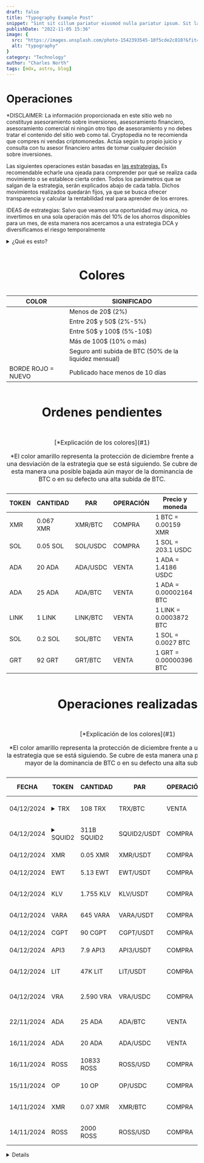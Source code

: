 ```yaml
---
draft: false
title: "Typography Example Post"
snippet: "Sint sit cillum pariatur eiusmod nulla pariatur ipsum. Sit laborum anim qui mollit tempor pariatur nisi minim dolor. Aliquip et adipisicing sit sit fugiat"
publishDate: "2022-11-05 15:36"
image: {
  src: "https://images.unsplash.com/photo-1542393545-10f5cde2c810?&fit=crop&w=430&h=240",
  alt: "typography"
}
category: "Technology"
author: "Charles North"
tags: [mdx, astro, blog]
---
```



<h1 class= "text-5xl font-bold text-center tracking-wide">Operaciones</h1>

<div
 class="mx-auto prose prose-lg mt-6 max-w-3xl prose-h3:underline prose-p:text-justify text-justify">

<p class="text-red-500 no-underline tracking-tighter text-lg/6">*DISCLAIMER: La información proporcionada en este sitio web no constituye asesoramiento sobre 
inversiones, asesoramiento financiero, asesoramiento comercial ni ningún otro tipo de asesoramiento y no debes tratar el contenido 
del sitio web como tal. Cryptopedia no te recomienda que compres ni vendas criptomonedas. Actúa según tu propio juicio y consulta 
con tu asesor financiero antes de tomar cualquier decisión sobre inversiones.</p>

<p class="tracking-tight text-lg/6">Las siguientes operaciones están basadas en <a href="/estrategias" class="text-blue-500 underline">las estrategias.</a> Es recomendable 
echarle una ojeada para comprender por qué se realiza cada movimiento o se establece cierta orden. Todos los parámetros que se salgan de 
la estrategia, serán explicados abajo de cada tabla. Dichos movimientos realizados quedarán fijos, ya que se busca ofrecer transparencia y
calcular la rentabilidad real para aprender de los errores.</p>

IDEAS de estrategias: Salvo que veamos una oportunidad muy única, no invertimos en una sola operación más del 10% de los ahorros disponibles
para un mes, de esta manera nos acercamos a una estrategia DCA y diversificamos el riesgo temporalmente

<details class="cursor-pointer border rounded p-4 bg-gray-100">
  <summary class="font-semibold text-gray-700">¿Qué es esto?</summary>
  <p class="mt-2 text-gray-600">
    Esto es una nota desplegable. Haz clic en el título para ver el contenido adicional.
  </p>
</details>


  
<div class="flex justify-center">
  <table class="w-full border-separate border-zinc-950 border-2">
    <caption class="caption-top">
    <h1 class= "text-3xl font-bold text-center tracking-wide">Colores</h1><a name="1"></a>
    </caption>
    <thead class="bg-gray-100">
      <tr>
        <th class="border border-gray-500 px-2 py-2 text-center text-bold">COLOR</th>
        <th class="border border-gray-500 px-6 py-2 text-center text-bold">SIGNIFICADO</th>
      </tr>
    </thead>
    <tbody>
      <tr>
        <td class="border border-gray-500 px-2 py-2 bg-lime-200"></td>
        <td class="border border-gray-500 px-6 py-2 text-center">Menos de 20$ (2%)</td>
      </tr>
      <tr>
        <td class="border border-gray-500 px-2 py-2 bg-cyan-100"></td>
        <td class="border border-gray-500 px-6 py-2 text-center">Entre 20$ y 50$ (2%-5%)</td>
      </tr>
      <tr>
        <td class="border border-gray-500 px-2 py-2 bg-purple-200"></td>
        <td class="border border-gray-500 px-6 py-2 text-center">Entre 50$ y 100$ (5%-10$)</td>
      </tr>
      <tr>
        <td class="border border-gray-500 px-2 py-2 bg-orange-200"></td>
        <td class="border border-gray-500 px-6 py-2 text-center">Más de 100$ (10% o más)</td>
      </tr>
      <tr>
        <td class="border border-gray-500 px-2 py-2 bg-yellow-300"></td>
        <td class="border border-gray-500 px-6 py-2 text-center align-middle">Seguro anti subida de BTC (50% de la liquidez mensual)</td>
      </tr>
      <tr>
        <td class="border-2 border-red-400 px-2 py-2 text-red-400 text-center align-middle">BORDE ROJO = NUEVO</td>
        <td class="border border-gray-500 px-6 py-2 text-center">Publicado hace menos de 10 días</td>
      </tr>
    </tbody>
  </table>
</div>

<div class="flex justify-center">
  <table class="w-full border-separate border-zinc-950 border-2">
    <caption class="caption-top">
    <h1 class= "text-3xl font-bold text-center tracking-wide">Ordenes pendientes</h1>
    </caption>
    <caption class="caption-bottom">
    <p>[*Explicación de los colores](#1)</p>
    <p class= "text-yellow-500">*El color amarillo representa la protección de diciembre frente a una desviación de la estrategia que se está siguiendo. Se
    cubre de esta manera una posible bajada aún mayor de la dominancia de BTC o en su defecto una alta subida de BTC.</p>
    </caption>
    <thead class="bg-gray-100">
      <tr>
        <th class="border border-gray-500 px-2 sm:px-4 py-2 text-center align-middle font-bold text-[9px] sm:text-base">TOKEN</th>
        <th class="border border-gray-500 px-2 sm:px-4 py-2 text-center align-middle font-bold text-[9px] sm:text-base">CANTIDAD</th>
        <th class="border border-gray-500 px-2 sm:px-4 py-2 text-center align-middle font-bold text-[9px] sm:text-base">PAR</th>
        <th class="border border-gray-500 px-2 sm:px-4 py-2 text-center align-middle font-bold text-[9px] sm:text-base">OPERACIÓN</th>
        <th class="border border-gray-500 px-2 sm:px-4 py-2 text-center align-middle font-bold text-[9px] sm:text-base">Precio y moneda</th>
      </tr>
    </thead>
    <tbody>
      <tr>
        <td class="border-2 border-red-400 px-2 sm:px-4 py-2 text-center align-middle bg-lime-200 text-[9px] sm:text-base">XMR</td>
        <td class="border border-gray-500 px-2 sm:px-4 py-2 text-center align-middle text-[9px] sm:text-base">0.067 XMR</td>
        <td class="border border-gray-500 px-2 sm:px-4 py-2 text-center align-middle text-[9px] sm:text-base">XMR/BTC</td>
        <td class="border border-gray-500 px-2 sm:px-4 py-2 text-center align-middle text-green-500 text-[9px] sm:text-base">COMPRA</td>
        <td class="border border-gray-500 px-2 sm:px-4 py-2 text-[9px] sm:text-base">1 BTC = 0.00159 XMR</td>
      </tr>
      <tr>
        <td class="border-2 border-red-400 px-2 sm:px-4 py-2 text-center align-middle bg-lime-200 text-[9px] sm:text-base">SOL</td>
        <td class="border border-gray-500 px-2 sm:px-4 py-2 text-center align-middle text-[9px] sm:text-base">0.05 SOL</td>
        <td class="border border-gray-500 px-2 sm:px-4 py-2 text-center align-middle text-[9px] sm:text-base">SOL/USDC</td>
        <td class="border border-gray-500 px-2 sm:px-4 py-2 text-center align-middle text-green-500 text-[9px] sm:text-base">COMPRA</td>
        <td class="border border-gray-500 px-2 sm:px-4 py-2 text-[9px] sm:text-base">1 SOL = 203.1 USDC</td>
      </tr>
      <tr>
        <td class="border-2 border-red-400 px-2 sm:px-4 py-2 text-center align-middle bg-cyan-100 text-[9px] sm:text-base">ADA</td>
        <td class="border border-gray-500 px-2 sm:px-4 py-2 text-center align-middle text-[9px] sm:text-base">20 ADA</td>
        <td class="border border-gray-500 px-2 sm:px-4 py-2 text-center align-middle text-[9px] sm:text-base">ADA/USDC</td>
        <td class="border border-gray-500 px-2 sm:px-4 py-2 text-center align-middle text-red-500 text-[9px] sm:text-base">VENTA</td>
        <td class="border border-gray-500 px-2 sm:px-4 py-2 text-[9px] sm:text-base">1 ADA = 1.4186 USDC</td>
      </tr>
      <tr>
        <td class="border-2 border-red-400 px-2 sm:px-4 py-2 text-center align-middle bg-purple-200 text-[9px] sm:text-base">ADA</td>
        <td class="border border-gray-500 px-2 sm:px-4 py-2 text-center align-middle text-[9px] sm:text-base">25 ADA</td>
        <td class="border border-gray-500 px-2 sm:px-4 py-2 text-center align-middle text-[9px] sm:text-base">ADA/BTC</td>
        <td class="border border-gray-500 px-2 sm:px-4 py-2 text-center align-middle text-red-500 text-[9px] sm:text-base">VENTA</td>
        <td class="border border-gray-500 px-2 sm:px-4 py-2 text-[9px] sm:text-base">1 ADA = 0.00002164 BTC</td>
      </tr>
      <tr>
        <td class="border-2 border-red-400 px-2 sm:px-4 py-2 text-center align-middle bg-cyan-100 text-[9px] sm:text-base">LINK</td>
        <td class="border border-gray-500 px-2 sm:px-4 py-2 text-center align-middle text-[9px] sm:text-base">1 LINK</td>
        <td class="border border-gray-500 px-2 sm:px-4 py-2 text-center align-middle text-[9px] sm:text-base">LINK/BTC</td>
        <td class="border border-gray-500 px-2 sm:px-4 py-2 text-center align-middle text-red-500 text-[9px] sm:text-base">VENTA</td>
        <td class="border border-gray-500 px-2 sm:px-4 py-2 text-[9px] sm:text-base">1 LINK = 0.0003872 BTC</td>
      </tr>
      <tr>
        <td class="border border-gray-500 px-2 sm:px-4 py-2 text-center align-middle bg-purple-200 text-[9px] sm:text-base">SOL</td>
        <td class="border border-gray-500 px-2 sm:px-4 py-2 text-center align-middle text-[9px] sm:text-base">0.2 SOL</td>
        <td class="border border-gray-500 px-2 sm:px-4 py-2 text-center align-middle text-[9px] sm:text-base">SOL/BTC</td>
        <td class="border border-gray-500 px-2 sm:px-4 py-2 text-center align-middle text-red-500 text-[9px] sm:text-base">VENTA</td>
        <td class="border border-gray-500 px-2 sm:px-4 py-2 text-[9px] sm:text-base">1 SOL = 0.0027 BTC</td>
      </tr>
      <tr>
        <td class="border border-gray-500 px-2 sm:px-4 py-2 text-center align-middle bg-cyan-100 text-[9px] sm:text-base">GRT</td>
        <td class="border border-gray-500 px-2 sm:px-4 py-2 text-center align-middle text-[9px] sm:text-base">92 GRT</td>
        <td class="border border-gray-500 px-2 sm:px-4 py-2 text-center align-middle text-[9px] sm:text-base">GRT/BTC</td>
        <td class="border border-gray-500 px-2 sm:px-4 py-2 text-center align-middle text-red-500 text-[9px] sm:text-base">VENTA</td>
        <td class="border border-gray-500 px-2 sm:px-4 py-2 text-[9px] sm:text-base">1 GRT = 0.00000396 BTC</td>
      </tr>
    </tbody>
  </table>
</div>

<div class="flex justify-center">
  <table class="w-full border-separate border-zinc-950 border-2">
    <caption class="caption-top">
    <h1 class= "text-3xl font-bold text-center tracking-wide">Operaciones realizadas</h1>
    </caption>
    <caption class="caption-bottom">
    <p>[*Explicación de los colores](#1)</p>
    <p class= "text-yellow-500">*El color amarillo representa la protección de diciembre frente a una desviación de la estrategia que se está siguiendo. Se
    cubre de esta manera una posible bajada aún mayor de la dominancia de BTC o en su defecto una alta subida de BTC.</p>
    </caption>
    <thead class="bg-gray-100">
      <tr>
        <th class="border border-gray-500 px-1 sm:px-3 py-2 text-center align-middle font-bold text-[9px] sm:text-base">FECHA</th>
        <th class="border border-gray-500 px-1 sm:px-3 py-2 text-center align-middle font-bold text-[9px] sm:text-base">TOKEN</th>
        <th class="border border-gray-500 px-1 sm:px-3 py-2 text-center align-middle font-bold text-[9px] sm:text-base">CANTIDAD</th>
        <th class="border border-gray-500 px-1 sm:px-3 py-2 text-center align-middle font-bold text-[9px] sm:text-base">PAR</th>
        <th class="border border-gray-500 px-1 sm:px-3 py-2 text-center align-middle font-bold text-[9px] sm:text-base">OPERACIÓN</th>
        <th class="border border-gray-500 px-1 sm:px-3 py-2 text-center align-middle font-bold text-[9px] sm:text-base">Precio y moneda</th>
      </tr>
    </thead>
    <tbody>
      <tr>
        <td class="border border-gray-500 px-1 sm:px-3 py-2 text-center align-middle text-[9px] sm:text-base">04/12/2024</td>
        <td class="border-2 border-red-400 px-2 sm:px-4 py-2 text-center align-middle bg-purple-200 text-[9px] sm:text-base">
        <details class="group">
          <summary class="cursor-pointer">TRX</summary>
          <p class="mt-2 text-[9px] text-gray-600">
            Operación realizada siguiendo la estrategia de ventas escalonadas VS BTC
          </p>
        </details>
        </td>
        <td class="border border-gray-500 px-1 sm:px-3 py-2 text-center align-middle text-[9px] sm:text-base">108 TRX</td>
        <td class="border border-gray-500 px-1 sm:px-3 py-2 text-center align-middle text-[9px] sm:text-base">TRX/BTC</td>
        <td class="border border-gray-500 px-2 sm:px-4 py-2 text-center align-middle text-red-500 text-[9px] sm:text-base">VENTA</td>
        <td class="border border-gray-500 px-1 sm:px-3 py-2 text-[9px] sm:text-base">1 TRX = 0.00000317 BTC</td>
      </tr>
      <tr>
        <td class="border border-gray-500 px-1 sm:px-3 py-2 text-center align-middle text-[9px] sm:text-base">04/12/2024</td>
        <td class="border-2 border-red-400 px-2 sm:px-4 py-2 text-center align-middle bg-yellow-300 text-[9px] sm:text-base">
        <details class="group">
          <summary class="cursor-pointer">SQUID2</summary>
          <p class="mt-2 text-[9px] text-gray-600">
            Memecoin sobre la serie "El juego del calamar"
          </p>
        </details>
        </td>
        <td class="border border-gray-500 px-1 sm:px-3 py-2 text-center align-middle text-[9px] sm:text-base">311B SQUID2</td>
        <td class="border border-gray-500 px-1 sm:px-3 py-2 text-center align-middle text-[9px] sm:text-base">SQUID2/USDT</td>
        <td class="border border-gray-500 px-2 sm:px-4 py-2 text-center align-middle text-green-500 text-[9px] sm:text-base">COMPRA</td>
        <td class="border border-gray-500 px-1 sm:px-3 py-2 text-[9px] sm:text-base">1 SQUID2 = 0.0^(10)48 USDT</td>
      </tr>
      <tr>
        <td class="border border-gray-500 px-1 sm:px-3 py-2 text-center align-middle text-[9px] sm:text-base">04/12/2024</td>
        <td class="border-2 border-red-400 px-2 sm:px-4 py-2 text-center align-middle bg-yellow-300 text-[9px] sm:text-base">XMR</td>
        <td class="border border-gray-500 px-1 sm:px-3 py-2 text-center align-middle text-[9px] sm:text-base">0.05 XMR</td>
        <td class="border border-gray-500 px-1 sm:px-3 py-2 text-center align-middle text-[9px] sm:text-base">XMR/USDT</td>
        <td class="border border-gray-500 px-2 sm:px-4 py-2 text-center align-middle text-green-500 text-[9px] sm:text-base">COMPRA</td>
        <td class="border border-gray-500 px-1 sm:px-3 py-2 text-[9px] sm:text-base">1 XMR = 200 USDT</td>
      </tr>
      <tr>
        <td class="border border-gray-500 px-1 sm:px-3 py-2 text-center align-middle text-[9px] sm:text-base">04/12/2024</td>
        <td class="border-2 border-red-400 px-2 sm:px-4 py-2 text-center align-middle bg-yellow-300 text-[9px] sm:text-base">EWT</td>
        <td class="border border-gray-500 px-1 sm:px-3 py-2 text-center align-middle text-[9px] sm:text-base">5.13 EWT</td>
        <td class="border border-gray-500 px-1 sm:px-3 py-2 text-center align-middle text-[9px] sm:text-base">EWT/USDT</td>
        <td class="border border-gray-500 px-2 sm:px-4 py-2 text-center align-middle text-green-500 text-[9px] sm:text-base">COMPRA</td>
        <td class="border border-gray-500 px-1 sm:px-3 py-2 text-[9px] sm:text-base">1 EWT = 1.95 USDT</td>
      </tr>
      <tr>
        <td class="border border-gray-500 px-1 sm:px-3 py-2 text-center align-middle text-[9px] sm:text-base">04/12/2024</td>
        <td class="border-2 border-red-400 px-2 sm:px-4 py-2 text-center align-middle bg-yellow-300 text-[9px] sm:text-base">KLV</td>
        <td class="border border-gray-500 px-1 sm:px-3 py-2 text-center align-middle text-[9px] sm:text-base">1.755 KLV</td>
        <td class="border border-gray-500 px-1 sm:px-3 py-2 text-center align-middle text-[9px] sm:text-base">KLV/USDT</td>
        <td class="border border-gray-500 px-2 sm:px-4 py-2 text-center align-middle text-green-500 text-[9px] sm:text-base">COMPRA</td>
        <td class="border border-gray-500 px-1 sm:px-3 py-2 text-[9px] sm:text-base">1 KLV = 0.0057 USDT</td>
      </tr>
      <tr>
        <td class="border border-gray-500 px-1 sm:px-3 py-2 text-center align-middle text-[9px] sm:text-base">04/12/2024</td>
        <td class="border-2 border-red-400 px-2 sm:px-4 py-2 text-center align-middle bg-yellow-300 text-[9px] sm:text-base">VARA</td>
        <td class="border border-gray-500 px-1 sm:px-3 py-2 text-center align-middle text-[9px] sm:text-base">645 VARA</td>
        <td class="border border-gray-500 px-1 sm:px-3 py-2 text-center align-middle text-[9px] sm:text-base">VARA/USDT</td>
        <td class="border border-gray-500 px-2 sm:px-4 py-2 text-center align-middle text-green-500 text-[9px] sm:text-base">COMPRA</td>
        <td class="border border-gray-500 px-1 sm:px-3 py-2 text-[9px] sm:text-base">1 VARA = 0.031 USDT</td>
      </tr>
      <tr>
        <td class="border border-gray-500 px-1 sm:px-3 py-2 text-center align-middle text-[9px] sm:text-base">04/12/2024</td>
        <td class="border-2 border-red-400 px-2 sm:px-4 py-2 text-center align-middle bg-yellow-300 text-[9px] sm:text-base">CGPT</td>
        <td class="border border-gray-500 px-2 sm:px-4 py-2 text-center align-middle text-[9px] sm:text-base">90 CGPT</td>
        <td class="border border-gray-500 px-2 sm:px-4 py-2 text-center align-middle text-[9px] sm:text-base">CGPT/USDT</td>
        <td class="border border-gray-500 px-2 sm:px-4 py-2 text-center align-middle text-green-500 text-[9px] sm:text-base">COMPRA</td>
        <td class="border border-gray-500 px-2 sm:px-4 py-2 text-[9px] sm:text-base">1 CGPT = 0.225 USDT</td>
      </tr>
      <tr>
        <td class="border border-gray-500 px-1 sm:px-3 py-2 text-center align-middle text-[9px] sm:text-base">04/12/2024</td>
        <td class="border-2 border-red-400 px-2 sm:px-4 py-2 text-center align-middle bg-yellow-300 text-[9px] sm:text-base">API3</td>
        <td class="border border-gray-500 px-2 sm:px-4 py-2 text-center align-middle text-[9px] sm:text-base">7.9 API3</td>
        <td class="border border-gray-500 px-2 sm:px-4 py-2 text-center align-middle text-[9px] sm:text-base">API3/USDT</td>
        <td class="border border-gray-500 px-2 sm:px-4 py-2 text-center align-middle text-green-500 text-[9px] sm:text-base">COMPRA</td>
        <td class="border border-gray-500 px-2 sm:px-4 py-2 text-[9px] sm:text-base">1 API3 = 2.53 USDT</td>
      </tr>
      <tr>
        <td class="border border-gray-500 px-1 sm:px-3 py-2 text-center align-middle text-[9px] sm:text-base">04/12/2024</td>
        <td class="border-2 border-red-400 px-2 sm:px-4 py-2 text-center align-middle bg-yellow-300 text-[9px] sm:text-base">LIT</td>
        <td class="border border-gray-500 px-2 sm:px-4 py-2 text-center align-middle text-[9px] sm:text-base">47K LIT</td>
        <td class="border border-gray-500 px-2 sm:px-4 py-2 text-center align-middle text-[9px] sm:text-base">LIT/USDT</td>
        <td class="border border-gray-500 px-2 sm:px-4 py-2 text-center align-middle text-green-500 text-[9px] sm:text-base">COMPRA</td>
        <td class="border border-gray-500 px-2 sm:px-4 py-2 text-[9px] sm:text-base">1 LIT = 0.00042 USDT</td>
      </tr>
      <tr>
        <td class="border border-gray-500 px-1 sm:px-3 py-2 text-center align-middle text-[9px] sm:text-base">04/12/2024</td>
        <td class="border-2 border-red-400 px-2 sm:px-4 py-2 text-center align-middle bg-yellow-300 text-[9px] sm:text-base">VRA</td>
        <td class="border border-gray-500 px-2 sm:px-4 py-2 text-center align-middle text-[9px] sm:text-base">2.590 VRA</td>
        <td class="border border-gray-500 px-2 sm:px-4 py-2 text-center align-middle text-[9px] sm:text-base">VRA/USDC</td>
        <td class="border border-gray-500 px-2 sm:px-4 py-2 text-center align-middle text-green-500 text-[9px] sm:text-base">COMPRA</td>
        <td class="border border-gray-500 px-2 sm:px-4 py-2 text-[9px] sm:text-base">1 VRA = 0.00774 USDC</td>
      </tr>
      <tr>
        <td class="border border-gray-500 px-1 sm:px-3 py-2 text-center align-middle text-[9px] sm:text-base">22/11/2024</td>
        <td class="border border-gray-500 px-1 sm:px-3 py-2 text-center align-middle bg-cyan-100 text-[9px] sm:text-base">ADA</td>
        <td class="border border-gray-500 px-1 sm:px-3 py-2 text-center align-middle text-[9px] sm:text-base">25 ADA</td>
        <td class="border border-gray-500 px-1 sm:px-3 py-2 text-center align-middle text-[9px] sm:text-base">ADA/BTC</td>
        <td class="border border-gray-500 px-1 sm:px-3 py-2 text-center align-middle text-red-500 text-[9px] sm:text-base">VENTA</td>
        <td class="border border-gray-500 px-1 sm:px-3 py-2 text-[9px] sm:text-base">1 ADA = 0.00000926 BTC</td>
      </tr>
      <tr>
        <td class="border border-gray-500 px-1 sm:px-3 py-2 text-center align-middle text-[9px] sm:text-base">16/11/2024</td>
        <td class="border border-gray-500 px-1 sm:px-3 py-2 text-center align-middle bg-lime-200 text-[9px] sm:text-base">ADA</td>
        <td class="border border-gray-500 px-1 sm:px-3 py-2 text-center align-middle text-[9px] sm:text-base">20 ADA</td>
        <td class="border border-gray-500 px-1 sm:px-3 py-2 text-center align-middle text-[9px] sm:text-base">ADA/USDC</td>
        <td class="border border-gray-500 px-1 sm:px-3 py-2 text-center align-middle text-red-500 text-[9px] sm:text-base">VENTA</td>
        <td class="border border-gray-500 px-1 sm:px-3 py-2 text-[9px] sm:text-base">1 ADA = 0.776 USDC</td>
      </tr>
      <tr>
        <td class="border border-gray-500 px-1 sm:px-3 py-2 text-center align-middle text-[9px] sm:text-base">16/11/2024</td>
        <td class="border border-gray-500 px-1 sm:px-3 py-2 text-center align-middle bg-orange-200 text-[9px] sm:text-base">ROSS</td>
        <td class="border border-gray-500 px-1 sm:px-3 py-2 text-center align-middle text-[9px] sm:text-base">10833 ROSS</td>
        <td class="border border-gray-500 px-1 sm:px-3 py-2 text-center align-middle text-[9px] sm:text-base">ROSS/USD</td>
        <td class="border border-gray-500 px-1 sm:px-3 py-2 text-center align-middle text-green-500 text-[9px] sm:text-base">COMPRA</td>
        <td class="border border-gray-500 px-1 sm:px-3 py-2 text-[9px] sm:text-base">1 ROSS = 0.00934 USD</td>
      </tr>
      <tr>
        <td class="border border-gray-500 px-1 sm:px-3 py-2 text-center align-middle text-[9px] sm:text-base">15/11/2024</td>
        <td class="border border-gray-500 px-1 sm:px-3 py-2 text-center align-middle bg-lime-200 text-[9px] sm:text-base">OP</td>
        <td class="border border-gray-500 px-1 sm:px-3 py-2 text-center align-middle text-[9px] sm:text-base">10 OP</td>
        <td class="border border-gray-500 px-1 sm:px-3 py-2 text-center align-middle text-[9px] sm:text-base">OP/USDC</td>
        <td class="border border-gray-500 px-1 sm:px-3 py-2 text-center align-middle text-green-500 text-[9px] sm:text-base">COMPRA</td>
        <td class="border border-gray-500 px-1 sm:px-3 py-2 text-[9px] sm:text-base">1 OP = 1.52 USDC</td>
      </tr>
      <tr>
        <td class="border border-gray-500 px-1 sm:px-3 py-2 text-center align-middle text-[9px] sm:text-base">14/11/2024</td>
        <td class="border border-gray-500 px-1 sm:px-3 py-2 text-center align-middle bg-lime-200 text-[9px] sm:text-base">XMR</td>
        <td class="border border-gray-500 px-1 sm:px-3 py-2 text-center align-middle text-[9px] sm:text-base">0.07 XMR</td>
        <td class="border border-gray-500 px-1 sm:px-3 py-2 text-center align-middle text-[9px] sm:text-base">XMR/BTC</td>
        <td class="border border-gray-500 px-1 sm:px-3 py-2 text-center align-middle text-green-500 text-[9px] sm:text-base">COMPRA</td>
        <td class="border border-gray-500 px-1 sm:px-3 py-2 text-[9px] sm:text-base">1 XMR = 0.001597 BTC</td>
      </tr>
            <tr>
        <td class="border border-gray-500 px-1 sm:px-3 py-2 text-center align-middle text-[9px] sm:text-base">14/11/2024</td>
        <td class="border border-gray-500 px-1 sm:px-3 py-2 text-center align-middle bg-lime-200 text-[9px] sm:text-base">ROSS</td>
        <td class="border border-gray-500 px-1 sm:px-3 py-2 text-center align-middle text-[9px] sm:text-base">2000 ROSS</td>
        <td class="border border-gray-500 px-1 sm:px-3 py-2 text-center align-middle text-[9px] sm:text-base">ROSS/USD</td>
        <td class="border border-gray-500 px-1 sm:px-3 py-2 text-center align-middle text-green-500 text-[9px] sm:text-base">COMPRA</td>
        <td class="border border-gray-500 px-1 sm:px-3 py-2 text-[9px] sm:text-base">1 ADA = 1.4186 USDC</td>
      </tr>
    </tbody>
  </table>
</div>

<details>
<div class="flex justify-center">
  <table class="w-full border-separate border-zinc-950 border-2">
    <caption class="caption-top">
    <h1 class= "text-3xl font-bold text-center tracking-wide">Rentabilidades obtenidas</h1>
    </caption>
    <caption class="caption-bottom">
    [*Explicación de los colores](#1)
    </caption>
    <thead class="bg-gray-100">
      <tr>
        <th class="border border-gray-500 px-1 sm:px-3 py-2 text-center align-middle font-bold text-[9px] sm:text-base">FECHA</th>
        <th class="border border-gray-500 px-1 sm:px-3 py-2 text-center align-middle font-bold text-[9px] sm:text-base">RENTABILIDAD</th>
        <th class="border border-gray-500 px-1 sm:px-3 py-2 text-center align-middle font-bold text-[9px] sm:text-base">TOKEN</th>
        <th class="border border-gray-500 px-1 sm:px-3 py-2 text-center align-middle font-bold text-[9px] sm:text-base">PAR</th>
        <th class="border border-gray-500 px-1 sm:px-3 py-2 text-center align-middle font-bold text-[9px] sm:text-base">OPERACIÓN</th>
        <th class="border border-gray-500 px-1 sm:px-3 py-2 text-center align-middle font-bold text-[9px] sm:text-base">Precio y moneda</th>
      </tr>
    </thead>
    <tbody>
      <tr>
        <td class="border border-gray-500 px-1 sm:px-3 py-2 text-center align-middle text-[9px] sm:text-base"></td>
        <td class="border-2 border-red-400 px-1 sm:px-3 py-2 text-center align-middle bg-cyan-100 text-[9px] sm:text-base"></td>
        <td class="border border-gray-500 px-1 sm:px-3 py-2 text-center align-middle text-[9px] sm:text-base"></td>
        <td class="border border-gray-500 px-1 sm:px-3 py-2 text-center align-middle text-[9px] sm:text-base"></td>
        <td class="border border-gray-500 px-1 sm:px-3 py-2 text-center align-middle text-red-500 text-[9px] sm:text-base"></td>
        <td class="border border-gray-500 px-1 sm:px-3 py-2 text-[9px] sm:text-base"></td>
      </tr>
      <tr>
        <td class="border border-gray-500 px-1 sm:px-3 py-2 text-center align-middle text-[9px] sm:text-base"></td>
        <td class="border-2 border-red-400 px-1 sm:px-3 py-2 text-center align-middle bg-cyan-100 text-[9px] sm:text-base"></td>
        <td class="border border-gray-500 px-1 sm:px-3 py-2 text-center align-middle text-[9px] sm:text-base"></td>
        <td class="border border-gray-500 px-1 sm:px-3 py-2 text-center align-middle text-[9px] sm:text-base"></td>
        <td class="border border-gray-500 px-1 sm:px-3 py-2 text-center align-middle text-red-500 text-[9px] sm:text-base"></td>
        <td class="border border-gray-500 px-1 sm:px-3 py-2 text-[9px] sm:text-base"></td>
      </tr>
      <tr>
        <td class="border border-gray-500 px-1 sm:px-3 py-2 text-center align-middle text-[9px] sm:text-base"></td>
        <td class="border-2 border-red-400 px-1 sm:px-3 py-2 text-center align-middle bg-cyan-100 text-[9px] sm:text-base"></td>
        <td class="border border-gray-500 px-1 sm:px-3 py-2 text-center align-middle text-[9px] sm:text-base"></td>
        <td class="border border-gray-500 px-1 sm:px-3 py-2 text-center align-middle text-[9px] sm:text-base"></td>
        <td class="border border-gray-500 px-1 sm:px-3 py-2 text-center align-middle text-green-500 text-[9px] sm:text-base"></td>
        <td class="border border-gray-500 px-1 sm:px-3 py-2 text-[9px] sm:text-base"></td>
      </tr>
      <tr>
        <td class="border border-gray-500 px-1 sm:px-3 py-2 text-center align-middle text-[9px] sm:text-base"></td>
        <td class="border-2 border-red-400 px-1 sm:px-3 py-2 text-center align-middle bg-cyan-100 text-[9px] sm:text-base"></td>
        <td class="border border-gray-500 px-1 sm:px-3 py-2 text-center align-middle text-[9px] sm:text-base"></td>
        <td class="border border-gray-500 px-1 sm:px-3 py-2 text-center align-middle text-[9px] sm:text-base"></td>
        <td class="border border-gray-500 px-1 sm:px-3 py-2 text-center align-middle text-green-500 text-[9px] sm:text-base"></td>
        <td class="border border-gray-500 px-1 sm:px-3 py-2 text-[9px] sm:text-base"></td>
      </tr>
      <tr>
        <td class="border border-gray-500 px-1 sm:px-3 py-2 text-center align-middle text-[9px] sm:text-base"></td>
        <td class="border-2 border-red-400 px-1 sm:px-3 py-2 text-center align-middle bg-cyan-100 text-[9px] sm:text-base"></td>
        <td class="border border-gray-500 px-1 sm:px-3 py-2 text-center align-middle text-[9px] sm:text-base"></td>
        <td class="border border-gray-500 px-1 sm:px-3 py-2 text-center align-middle text-[9px] sm:text-base"></td>
        <td class="border border-gray-500 px-1 sm:px-3 py-2 text-center align-middle text-red-500 text-[9px] sm:text-base"></td>
        <td class="border border-gray-500 px-1 sm:px-3 py-2 text-[9px] sm:text-base"></td>
      </tr>
    </tbody>
  </table>
</div>
</details>



</div>